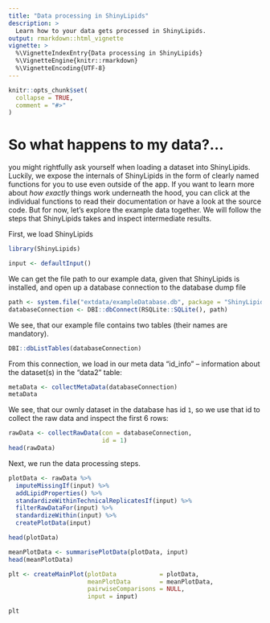 ```yaml
---
title: "Data processing in ShinyLipids"
description: >
  Learn how to your data gets processed in ShinyLipids.
output: rmarkdown::html_vignette
vignette: >
  %\VignetteIndexEntry{Data processing in ShinyLipids}
  %\VignetteEngine{knitr::rmarkdown}
  %\VignetteEncoding{UTF-8}
---
```


```r
knitr::opts_chunk$set(
  collapse = TRUE,
  comment = "#>"
)
```

# So what happens to my data?...

you might rightfully ask yourself when loading a dataset into ShinyLipids.
Luckily, we expose the internals of ShinyLipids in the form
of clearly named functions for you to use even outside of
the app. If you want to learn more about _how exactly_ things
work underneath the hood, you can click at the
individual functions to read their documentation or
have a look at the source code.
But for now, let's explore the example data together.
We will follow the steps that ShinyLipids takes and inspect intermediate
results.

First, we load ShinyLipids

```r
library(ShinyLipids)

input <- defaultInput()
```

We can get the file path to our example data, given that
ShinyLipids is installed, and open up a database connection to
the database dump file

```r
path <- system.file("extdata/exampleDatabase.db", package = "ShinyLipids")
databaseConnection <- DBI::dbConnect(RSQLite::SQLite(), path)
```

We see, that our example file contains two tables (their names are mandatory).

```r
DBI::dbListTables(databaseConnection)
```

From this connection, we load in our meta data "id_info" -- information
about the dataset(s) in the "data2" table:

```r
metaData <- collectMetaData(databaseConnection)
metaData
```

We see, that our ownly dataset in the database has id `1`, so
we  use that id to collect the raw data and inspect the first 6 rows:

```r
rawData <- collectRawData(con = databaseConnection,
                          id = 1)
head(rawData)
```

Next, we run the data processing steps.

```r
plotData <- rawData %>%
  imputeMissingIf(input) %>% 
  addLipidProperties() %>% 
  standardizeWithinTechnicalReplicatesIf(input) %>%
  filterRawDataFor(input) %>%
  standardizeWithin(input) %>%
  createPlotData(input)

head(plotData)
```

```r
meanPlotData <- summarisePlotData(plotData, input)
head(meanPlotData)
```


```r
plt <- createMainPlot(plotData            = plotData,
                      meanPlotData        = meanPlotData,
                      pairwiseComparisons = NULL,
                      input = input)

plt
```

